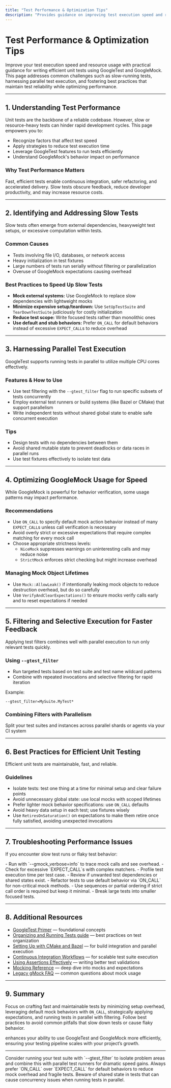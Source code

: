 ```yaml
---
title: "Test Performance & Optimization Tips"
description: "Provides guidance on improving test execution speed and resource usage, addressing slow tests, parallel test execution, and best practices for efficient unit testing with GoogleTest and GoogleMock."
---
```


# Test Performance & Optimization Tips

Improve your test execution speed and resource usage with practical guidance for writing efficient unit tests using GoogleTest and GoogleMock. This page addresses common challenges such as slow-running tests, harnessing parallel test execution, and fostering best practices that maintain test reliability while optimizing performance.

---

## 1. Understanding Test Performance

Unit tests are the backbone of a reliable codebase. However, slow or resource-heavy tests can hinder rapid development cycles. This page empowers you to:

- Recognize factors that affect test speed
- Apply strategies to reduce test execution time
- Leverage GoogleTest features to run tests efficiently
- Understand GoogleMock's behavior impact on performance

### Why Test Performance Matters

Fast, efficient tests enable continuous integration, safer refactoring, and accelerated delivery. Slow tests obscure feedback, reduce developer productivity, and may increase resource costs.

---

## 2. Identifying and Addressing Slow Tests

Slow tests often emerge from external dependencies, heavyweight test setups, or excessive computation within tests.

### Common Causes

- Tests involving file I/O, databases, or network access
- Heavy initialization in test fixtures
- Large numbers of tests run serially without filtering or parallelization
- Overuse of GoogleMock expectations causing overhead

### Best Practices to Speed Up Slow Tests

- **Mock external systems:** Use GoogleMock to replace slow dependencies with lightweight mocks
- **Minimize expensive setup/teardown:** Use `SetUpTestSuite` and `TearDownTestSuite` judiciously for costly initialization
- **Reduce test scope:** Write focused tests rather than monolithic ones
- **Use default and stub behaviors:** Prefer `ON_CALL` for default behaviors instead of excessive `EXPECT_CALL`s to reduce overhead

---

## 3. Harnessing Parallel Test Execution

GoogleTest supports running tests in parallel to utilize multiple CPU cores effectively.

### Features & How to Use

- Use test filtering with the `--gtest_filter` flag to run specific subsets of tests concurrently
- Employ external test runners or build systems (like Bazel or CMake) that support parallelism
- Write independent tests without shared global state to enable safe concurrent execution

### Tips

- Design tests with no dependencies between them
- Avoid shared mutable state to prevent deadlocks or data races in parallel runs
- Use test fixtures effectively to isolate test data

---

## 4. Optimizing GoogleMock Usage for Speed

While GoogleMock is powerful for behavior verification, some usage patterns may impact performance.

### Recommendations

- Use `ON_CALL` to specify default mock action behavior instead of many `EXPECT_CALL`s unless call verification is necessary
- Avoid overly strict or excessive expectations that require complex matching for every mock call
- Choose appropriate strictness levels:
  - `NiceMock` suppresses warnings on uninteresting calls and may reduce noise
  - `StrictMock` enforces strict checking but might increase overhead

### Managing Mock Object Lifetimes

- Use `Mock::AllowLeak()` if intentionally leaking mock objects to reduce destruction overhead, but do so carefully
- Use `VerifyAndClearExpectations()` to ensure mocks verify calls early and to reset expectations if needed

---

## 5. Filtering and Selective Execution for Faster Feedback

Applying test filters combines well with parallel execution to run only relevant tests quickly.

### Using `--gtest_filter`

- Run targeted tests based on test suite and test name wildcard patterns
- Combine with repeated invocations and selective filtering for rapid iteration

Example:

```plaintext
--gtest_filter=MySuite.MyTest*
```

### Combining Filters with Parallelism

Split your test suites and instances across parallel shards or agents via your CI system

---

## 6. Best Practices for Efficient Unit Testing

Efficient unit tests are maintainable, fast, and reliable.

### Guidelines

- Isolate tests: test one thing at a time for minimal setup and clear failure points
- Avoid unnecessary global state: use local mocks with scoped lifetimes
- Prefer lighter mock behavior specifications: use `ON_CALL` defaults
- Avoid heavy data setup in each test; use fixtures wisely
- Use `RetiresOnSaturation()` on expectations to make them retire once fully satisfied, avoiding unexpected invocations

---

## 7. Troubleshooting Performance Issues

If you encounter slow test runs or flaky test behavior:

<Accordion title="Diagnosing Slow Mocks and Tests">
- Run with `--gmock_verbose=info` to trace mock calls and see overhead.
- Check for excessive `EXPECT_CALL`s with complex matchers.
- Profile test execution time per test case.
- Review if unwanted test dependencies or shared states exist.
</Accordion>

<Accordion title="Remedies for Slow Tests">
- Refactor tests to use default behavior via `ON_CALL` for non-critical mock methods.
- Use sequences or partial ordering if strict call order is required but keep it minimal.
- Break large tests into smaller focused tests.
</Accordion>

---

## 8. Additional Resources

- [GoogleTest Primer](https://github.com/google/googletest/blob/main/docs/primer.md) — foundational concepts
- [Organizing and Running Tests guide](/guides/core-workflows/organizing-and-running-tests) — best practices on test organization
- [Setting Up with CMake and Bazel](/guides/integration-best-practices/setting-up-with-cmake-and-bazel) — for build integration and parallel execution
- [Continuous Integration Workflows](/guides/integration-best-practices/continuous-integration-workflows) — for scalable test suite execution
- [Using Assertions Effectively](/guides/core-workflows/using-assertions-effectively) — writing better test validations
- [Mocking Reference](docs/reference/mocking.md) — deep dive into mocks and expectations
- [Legacy gMock FAQ](docs/gmock_faq.md) — common questions about mock usage


---

## 9. Summary

Focus on crafting fast and maintainable tests by minimizing setup overhead, leveraging default mock behaviors with `ON_CALL`, strategically applying expectations, and running tests in parallel with filtering. Follow best practices to avoid common pitfalls that slow down tests or cause flaky behavior.

<TestPerformanceOptimizationTips> enhances your ability to use GoogleTest and GoogleMock more efficiently, ensuring your testing pipeline scales with your project’s growth.

---

<Tip>
Consider running your test suite with `--gtest_filter` to isolate problem areas and combine this with parallel test runners for dramatic speed gains.
</Tip>

<Note>
Always prefer `ON_CALL` over `EXPECT_CALL` for default behaviors to reduce mock overhead and fragile tests.
</Note>

<Warning>
Beware of shared state in tests that can cause concurrency issues when running tests in parallel.
</Warning>